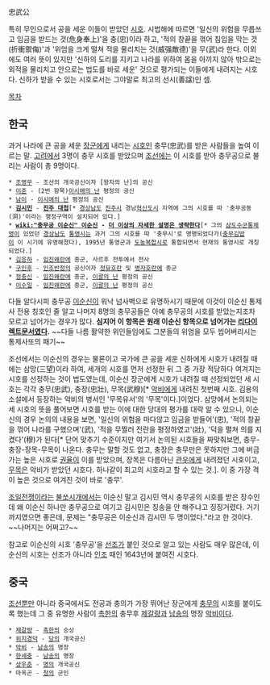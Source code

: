忠武公

특히 무인으로서 공을 세운 이들이 받았던 [[시호]]. 시법해에 따르면 '일신의 위험을 무릅쓰고 임금을 받드는 것(危身奉上)'을 충(忠)이라 하고, '적의 창끝을 꺾어 침입을 막는 것(折衝禦侮)'과 '위엄을 크게 떨쳐 적을 물리치는 것(威强敵德)'을 무(武)라 한다. 이외에도 여러 뜻이 있지만 '신하의 도리를 지키고 나라를 위하여 몸을 아끼지 않아 밖으로는 외적을 물리치고 안으로는 법도를 바로 세운' 것으로 평가되는 이들에게 내려지는 시호다. 신하가 받을 수 있는 시호로서는 그야말로 최고의 선시(善諡)인 셈.

[[목차]]
== 한국 ==
과거 나라에 큰 공을 세운 [[장군]]에게 내리는 [[시호]]인 충무(忠武)를 받은 사람들을 높여 이르는 말. [[고려]]에서 3명이 충무 시호를 받았으며 [[조선]]에는 이 시호를 받아 충무공으로 불리는 사람이 총 9명이다. 

 * [[조영무]] - 조선의 개국공신이자 [왕자의 난]의 공신
 * [[이준]] - (2번 항목)[[이시애의 난]] 평정의 공신
 * [[남이]] - [[이시애의 난]] 평정의 공신
 * '''[[김시민]]''' - '''[[진주 대첩]]'''[* [[경상남도]] [[진주시]] 경남[[혁신도시]] 지역에 그의 시호를 따 '충무공동(洞)'이라는 행정구역이 설치되어 있다.]
 * '''[[wiki:"충무공 이순신" 이순신]] - [[더 이상의 자세한 설명은 생략한다]]'''[* 그의 [[삼도수군통제사|삼도수군통제영]]이 있었던 [[경상남도]] [[통영시]]는 과거 그의 시호를 따 '충무시'로 명명되었다가([[충무김밥]]이 이 시기에 유명해졌다), 1995년 통영군과 [[도농복합시]]로 통합되면서 현재의 통영시로 개칭되었다.]
 * [[김응하]] - [[임진왜란]]에 종군, 사르후 전투에서 전사
 * [[구인후]] - [[인조반정]]의 공신이자 [[정묘호란]] 및 [[병자호란]]에 종군
 * [[정충신]] - [[임진왜란]]에 종군, [[이괄의 난]] 평정의 공신
 * [[이수일]] - [[임진왜란]]에 종군, [[이괄의 난]] 평정의 공신

다들 알다시피 충무공 [[이순신]]이 워낙 넘사벽으로 유명하시기 때문에 이것이 이순신 통제사 전용 칭호인 줄 알고 나머지 8명의 충무공들은 아예 충무공의 시호를 받았는지조차 모르고 넘어가는 경우가 많다. '''심지어 이 항목은 원래 이순신 항목으로 넘어가는 [[리다이렉트]]문서였다.''' ~~다들 나름 활약한 위인들임에도 그분들의 위엄을 모두 씹어버리시는 통제사또의 패기~~

조선에서는 이순신의 경우는 물론이고 국가에 큰 공을 세운 신하에게 시호가 내려질 때에는 삼망(三望)이라 하여, 세개의 시호를 먼저 선정한 뒤 그 중 가장 적당하다 여겨지는 시호를 선정하는 것이 법도였는데, 이순신 장군에게 시호가 내려질 때 선정되었던 세 시호는 각각 충무(忠武), 충장(忠壯), 무목(武穆)[* [[악비]]에게 내려진 첫번째 시호. 김용의 소설에서 등장하는 악비의 병서인 '무목유서'의 '무목'이다.]이었다. 삼망에서 논의되는 세 시호의 뜻을 풀어보면 시호를 받는 이에 대한 당대의 평가를 대략 알 수 있으니, 이순신의 경우 논의의 내용을 보면, '일신의 위험을 마다않고 임금을 받들어'(忠), '적의 창끝을 꺾어 나라를 구했으며'(武), '적을 무찔러 전란을 평정하였고'(壯), '덕을 펼쳐 의를 지켰다'(穆)가 된다[* 단어 맞추기 수준이지만 여기서 논의된 시호들을 짜맞춰보면, 충무-충장-장목-무목이 나온다. 충무는 말할 것도 없고, 충장은 충무만은 못하지만 그에 버금가는 높은 시호로 [[권율]]이 이를 받았으며, 장목은 다름아닌 [[관우]]에게 내려졌던 시호이고, [[무목]]은 악비가 받았던 시호다. 하나같이 최고의 시호라고 할 수 있는 것.]. 이 중 가장 격이 높은 것으로 여겨진 것이 바로 '충무'.

[[조일전쟁]]이라는 [[불쏘시개]]에서는 이순신 말고 김시민 역시 충무공의 시호를 받은 장수인데 왜 이순신 하나만 충무공으로 여기고 김시민은 칭송을 안 해주냐고 징징거렸다. 거기까지였으면 좋은데, 문제는 "충무공은 이순신과 김시민 두 명이었다."라고 한 것이다. ~~나머지는 어쩌고?~~ 

참고로 이순신의 시호 '충무공'을 [[선조]]가 붙인 것으로 알고 있는 사람도 매우 많은데, 이순신의 시호는 선조가 아니라 [[인조]] 때인 1643년에 붙여진 시호다. 
== 중국 ==
[[조선]]뿐만 아니라 중국에서도 전공과 충의가 가장 뛰어난 장군에게 [[충무]]의 시호를 붙이도록 했는데 그 중 유명한 사람이 [[촉한]]의 충무후 [[제갈량]]과 [[남송]]의 명장 [[악비]]이다. 

 * [[제갈량]] - [[촉한]]의 승상
 * [[위지경덕]] - [[당]]의 개국공신
 * [[악비]] - [[남송]]의 명장
 * [[한세충]] - [[남송]]의 명장
 * [[상우춘]] - [[명]]의 개국공신
 * 마옥곤 - [[청]]의 군인
